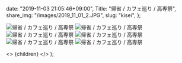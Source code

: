 
  date: "2019-11-03 21:05:46+09:00",
  Title: "帰省 / カフェ巡り / 高専祭",
  share_img: "/images/2019_11_01_2.JPG",
  slug: "kisei",
};

![帰省 / カフェ巡り / 高専祭](/images/2019_11_01_1.JPG)
![帰省 / カフェ巡り / 高専祭](/images/2019_11_01_2.JPG)
![帰省 / カフェ巡り / 高専祭](/images/2019_11_02_1.JPG)
![帰省 / カフェ巡り / 高専祭](/images/2019_11_03_1.JPG)
![帰省 / カフェ巡り / 高専祭](/images/2019_11_03_2.JPG)
![帰省 / カフェ巡り / 高専祭](/images/2019_11_03_3.JPG)

  <>
    <Head>
      <title>{meta.Title} | 異郷好実</title>
    </Head>
    <PostLayout meta={meta}>{children}</PostLayout>
  </>
);
